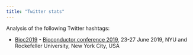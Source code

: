 ```yaml
---
title: "Twitter stats"
---
```


Analysis of the following Twitter hashtags:

* [Bioc2019](bioc2019.html) - [Bioconductor conference 2019][Bioc2019], 23-27 June 2019,  NYU and Rockefeller University, New York City, USA

[Bioc2019]: https://bioc2019.bioconductor.org "Bioc2019"
